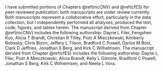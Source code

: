 I have submitted portions of Chapters \@ref(mcCNV) and \@ref(cfES) for peer-reviewed publication; both manuscripts are under review currently.
Both manuscripts represent a collaborative effort, particularly in the data collection, but I independently performed all analyses, produced the text, code, figures, and tables herein.
The manuscript derived from Chapter \@ref(mcCNV) includes the following authorship: Dayne L Filer, Fengshen Kuo, Alicia T Brandt, Christian R Tilley, Piotr A Mieczkowski, Kimberly Robasky, Chris Bizon, Jeffery L Tilson, Bradford C Powell, Darius M Bost, Clark D Jeffries, Jonathan S Berg, and Kirk C Wilhelmsen. 
The manuscript dervied from Chapter \@ref(cfES) includes the following authorship: Dayne L Filer, Piotr A Mieczkowski, Alicia Brandt, Kelly L Gilmore, Bradford C Powell, Jonathan S Berg, Kirk C Wilhelmsen, and Neeta L Vora.
